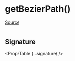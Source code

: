 
# getBezierPath()

[Source](https://github.com/wbkd/react-flow/blob/961d1295b4f056dec6532ff785a3cc1de60dc1f6/packages/system/src/utils/edges/bezier-edge.ts#L72)

```ts

```

## Signature

<PropsTable {...signature} />
